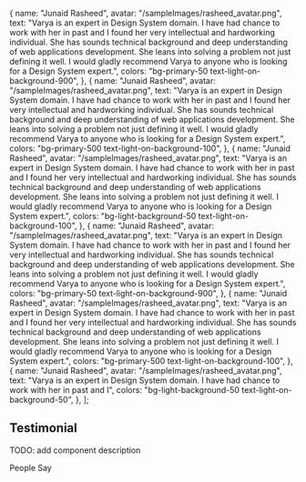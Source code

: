 

  {
    name: "Junaid Rasheed",
    avatar: "/sampleImages/rasheed_avatar.png",
    text: "Varya is an expert in Design System domain. I have had chance to work with her in past and I found her very intellectual and hardworking individual. She has sounds technical background and deep understanding of web applications development. She leans into solving a problem not just defining it well. I would gladly recommend Varya to anyone who is looking for a Design System expert.",
    colors: "bg-primary-50 text-light-on-background-900",
  },
  {
    name: "Junaid Rasheed",
    avatar: "/sampleImages/rasheed_avatar.png",
    text: "Varya is an expert in Design System domain. I have had chance to work with her in past and I found her very intellectual and hardworking individual. She has sounds technical background and deep understanding of web applications development. She leans into solving a problem not just defining it well. I would gladly recommend Varya to anyone who is looking for a Design System expert.",
    colors: "bg-primary-500 text-light-on-background-100",
  },
  {
    name: "Junaid Rasheed",
    avatar: "/sampleImages/rasheed_avatar.png",
    text: "Varya is an expert in Design System domain. I have had chance to work with her in past and I found her very intellectual and hardworking individual. She has sounds technical background and deep understanding of web applications development. She leans into solving a problem not just defining it well. I would gladly recommend Varya to anyone who is looking for a Design System expert.",
    colors: "bg-light-background-50 text-light-on-background-100",
  },
  {
    name: "Junaid Rasheed",
    avatar: "/sampleImages/rasheed_avatar.png",
    text: "Varya is an expert in Design System domain. I have had chance to work with her in past and I found her very intellectual and hardworking individual. She has sounds technical background and deep understanding of web applications development. She leans into solving a problem not just defining it well. I would gladly recommend Varya to anyone who is looking for a Design System expert.",
    colors: "bg-primary-50 text-light-on-background-900",
  },
  {
    name: "Junaid Rasheed",
    avatar: "/sampleImages/rasheed_avatar.png",
    text: "Varya is an expert in Design System domain. I have had chance to work with her in past and I found her very intellectual and hardworking individual. She has sounds technical background and deep understanding of web applications development. She leans into solving a problem not just defining it well. I would gladly recommend Varya to anyone who is looking for a Design System expert.",
    colors: "bg-primary-500 text-light-on-background-100",
  },
  {
    name: "Junaid Rasheed",
    avatar: "/sampleImages/rasheed_avatar.png",
    text: "Varya is an expert in Design System domain. I have had chance to work with her in past and I",
    colors: "bg-light-background-50 text-light-on-background-50",
  },
];

<Meta title="Components/Testimonial" />

## Testimonial

TODO: add component description

<Canvas>
  <Story name="Default">
    <Testimonial testimonials={testimonials} />
  </Story>
  <Story name="Container Overflow">
    <div className="w-full  overflow-hidden">
      <div className="relative max-w-4xl mx-auto bg-white">
        <div className="flex items-start">
          <Icon name="Forum32" className="mr-6" />
          <Text variant="6Xl" as="h2">
            People Say
          </Text>
        </div>
        <div className="relative max-w-4xl mx-auto overflow-x-visible">
          <div className="-mt-12">
            <Testimonial testimonials={testimonials} />
          </div>
        </div>
      </div>
    </div>
  </Story>
</Canvas>

<ArgsTable of={Testimonial} />
